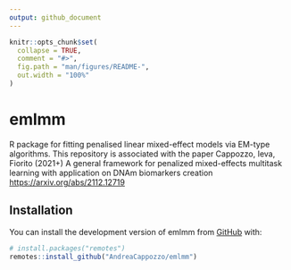 ```yaml
---
output: github_document
---
```


<!-- README.md is generated from README.Rmd. Please edit that file -->

```r
knitr::opts_chunk$set(
  collapse = TRUE,
  comment = "#>",
  fig.path = "man/figures/README-",
  out.width = "100%"
)
```

# emlmm

<!-- badges: start -->
<!-- badges: end -->

R package for fitting penalised linear mixed-effect models via EM-type algorithms. 
This repository is associated with the paper Cappozzo, Ieva, Fiorito (2021+) A general framework for penalized mixed-effects multitask learning with application on DNAm biomarkers creation [https://arxiv.org/abs/2112.12719](https://arxiv.org/abs/2112.12719)

## Installation

You can install the development version of emlmm from [GitHub](https://github.com/) with:

``` r
# install.packages("remotes")
remotes::install_github("AndreaCappozzo/emlmm")
```
